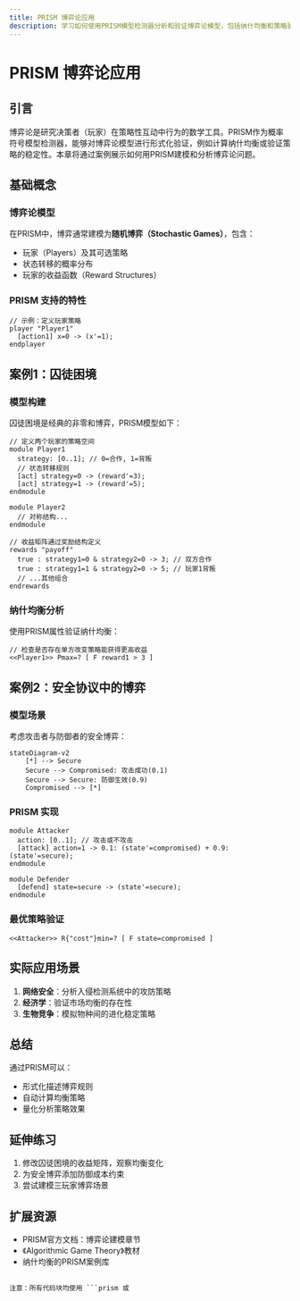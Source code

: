 ```yaml
---
title: PRISM 博弈论应用
description: 学习如何使用PRISM模型检测器分析和验证博弈论模型，包括纳什均衡和策略验证的案例实现。
---
```


# PRISM 博弈论应用

## 引言

博弈论是研究决策者（玩家）在策略性互动中行为的数学工具。PRISM作为概率符号模型检测器，能够对博弈论模型进行形式化验证，例如计算纳什均衡或验证策略的稳定性。本章将通过案例展示如何用PRISM建模和分析博弈论问题。

## 基础概念

### 博弈论模型
在PRISM中，博弈通常建模为**随机博弈（Stochastic Games）**，包含：
- 玩家（Players）及其可选策略
- 状态转移的概率分布
- 玩家的收益函数（Reward Structures）

### PRISM 支持的特性
```prism
// 示例：定义玩家策略
player "Player1"
  [action1] x=0 -> (x'=1);
endplayer
```

## 案例1：囚徒困境

### 模型构建
囚徒困境是经典的非零和博弈，PRISM模型如下：
```prism
// 定义两个玩家的策略空间
module Player1
  strategy: [0..1]; // 0=合作, 1=背叛
  // 状态转移规则
  [act] strategy=0 -> (reward'=3);
  [act] strategy=1 -> (reward'=5);
endmodule

module Player2
  // 对称结构...
endmodule

// 收益矩阵通过奖励结构定义
rewards "payoff"
  true : strategy1=0 & strategy2=0 -> 3; // 双方合作
  true : strategy1=1 & strategy2=0 -> 5; // 玩家1背叛
  // ...其他组合
endrewards
```

### 纳什均衡分析
使用PRISM属性验证纳什均衡：
```prism
// 检查是否存在单方改变策略能获得更高收益
<<Player1>> Pmax=? [ F reward1 > 3 ]
```

## 案例2：安全协议中的博弈

### 模型场景
考虑攻击者与防御者的安全博弈：
```mermaid
stateDiagram-v2
    [*] --> Secure
    Secure --> Compromised: 攻击成功(0.1)
    Secure --> Secure: 防御生效(0.9)
    Compromised --> [*]
```

### PRISM 实现
```prism
module Attacker
  action: [0..1]; // 攻击或不攻击
  [attack] action=1 -> 0.1: (state'=compromised) + 0.9: (state'=secure);
endmodule

module Defender
  [defend] state=secure -> (state'=secure);
endmodule
```

### 最优策略验证
```prism
<<Attacker>> R{"cost"}min=? [ F state=compromised ]
```

## 实际应用场景

1. **网络安全**：分析入侵检测系统中的攻防策略
2. **经济学**：验证市场均衡的存在性
3. **生物竞争**：模拟物种间的进化稳定策略

## 总结

通过PRISM可以：
- 形式化描述博弈规则
- 自动计算均衡策略
- 量化分析策略效果

## 延伸练习

1. 修改囚徒困境的收益矩阵，观察均衡变化
2. 为安全博弈添加防御成本约束
3. 尝试建模三玩家博弈场景

## 扩展资源

- PRISM官方文档：博弈论建模章节
- 《Algorithmic Game Theory》教材
- 纳什均衡的PRISM案例库
``` 

注意：所有代码块均使用 ```prism 或 